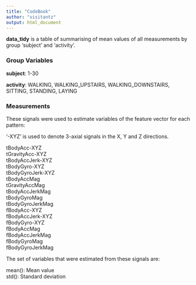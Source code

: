 ```yaml
---
title: "CodeBook"
author: "visitantz"
output: html_document
---
```



**data_tidy** is a table of summarising of mean values of all measurements by group 'subject' and 'activity'.

### Group Variables

**subject**: 1-30

**activity**: WALKING, WALKING_UPSTAIRS, WALKING_DOWNSTAIRS, SITTING, STANDING, LAYING

### Measurements

These signals were used to estimate variables of the feature vector for each pattern:  

'-XYZ' is used to denote 3-axial signals in the X, Y and Z directions.

tBodyAcc-XYZ<br>
tGravityAcc-XYZ<br>
tBodyAccJerk-XYZ<br>
tBodyGyro-XYZ<br>
tBodyGyroJerk-XYZ<br>
tBodyAccMag<br>
tGravityAccMag<br>
tBodyAccJerkMag<br>
tBodyGyroMag<br>
tBodyGyroJerkMag<br>
fBodyAcc-XYZ<br>
fBodyAccJerk-XYZ<br>
fBodyGyro-XYZ<br>
fBodyAccMag<br>
fBodyAccJerkMag<br>
fBodyGyroMag<br>
fBodyGyroJerkMag<br>

The set of variables that were estimated from these signals are: 

mean(): Mean value<br>
std(): Standard deviation<br>
